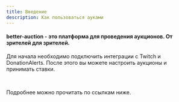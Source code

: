 ```yaml
---
title: Введение
description: Как пользоваться ауками
---
```


#### better-auction - это платформа для проведения аукционов. От зрителей для зрителей.

Для начала необходимо подключить интеграции с Twitch и DonationAlerts.
После этого вы можете настроить аукционы и принимать ставки.

<br />

Подробнее можно прочитать по ссылкам ниже.

<Cards>
	<Card
		href='/docs/auc/wheel'
		title='Колесный'
		description='Подробнее о колесном аукционе'
	/>
	<Card
		href='/docs/auc/roulette'
		title='Рулетка'
		description='Подробнее о рулетке аукционе'
	/>
	<Card
		href='/docs/int/DonationAlerts'
		title='DonationAlerts'
		description='Интеграция с DonationAlerts.com'
	/>
	<Card
		href='/docs/int/Twitch'
		title='Twitch'
		description='Интеграция с Twitch'
	/>
</Cards>
